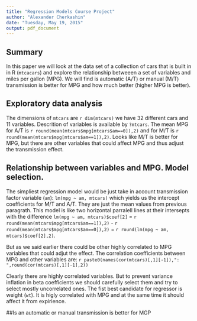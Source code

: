 ```yaml
---
title: "Regression Models Course Project"
author: "Alexander Cherkashin"
date: "Tuesday, May 19, 2015"
output: pdf_document
---
```


## Summary
In this paper we will look at the data set of a collection of cars that is built in in R (`mtcacars`) and explore the relationship betweeen a set of variables and miles per gallon (MPG). We will find is automatic (A/T) or manual (M/T) transmission is better for MPG and how much better (higher MPG is better).

## Exploratory data analysis
The dimensions of `mtcars` are `r dim(mtcars)` we have 32 different cars and 11 variables. Descrition of variables is available by `?mtcars`. The mean MPG for A/T is `r round(mean(mtcars$mpg[mtcars$am==0]),2)` and for M/T is `r round(mean(mtcars$mpg[mtcars$am==1]),2)`. Looks like M/T is better for MPG, but there are other variables that could affect MPG and thus adjust the transmission effect.

## Relationship between variables and MPG. Model selection.
The simpliest regression model would be just take in account transmission factor variable (`am`): `lm(mpg ~ am, mtcars)` which yields us the intercept coefficients for M/T and A/T. They are just the mean values from previous paragrath. This model is like two horizontal parralell lines at their intersepts with the difference `lm(mpg ~ am, mtcars)$coef[2]` = `r round(mean(mtcars$mpg[mtcars$am==1]),2)` - `r round(mean(mtcars$mpg[mtcars$am==0]),2)` = `r round(lm(mpg ~ am, mtcars)$coef[2],2)`.

But as we said earlier there could be other highly correlated to MPG variables that could adjut the effect. The correlation coefficients between MPG and other variables are: `r paste0(names(cor(mtcars)[,1][-1]),": ",round(cor(mtcars)[,1][-1],2))`

Clearly there are highly correlated variables. But to prevent variance inflation in beta coefficients we should carefully select them and try to select mostly uncorrelated ones. The fist best candidate for regressor is weight (`wt`). It is higly correlated with MPG and at the same time it should affect it from expirience.

##Is an automatic or manual transmission is better for MGP